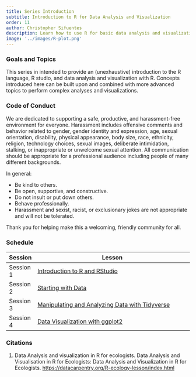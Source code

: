 ```yaml
---
title: Series Introduction
subtitle: Introduction to R for Data Analysis and Visualization
order: 11
author: Christopher Sifuentes
description: Learn how to use R for basic data analysis and visualization.
image: '../images/R-plot.png'
---
```


### Goals and Topics

This series in intended to provide an (unexhaustive) introduction to the R language, R studio, and data analysis and visualization with R. Concepts introduced here can be built upon and combined with more advanced topics to perform complex analyses and visualizations.

### Code of Conduct

We are dedicated to supporting a safe, productive, and harassment-free environment for everyone. Harassment includes offensive comments and behavior related to gender, gender identity and expression, age, sexual orientation, disability, physical appearance, body size, race, ethnicity, religion, technology choices, sexual images, deliberate intimidation, stalking, or inappropriate or unwelcome sexual attention. All communication should be appropriate for a professional audience including people of many different backgrounds.

In general: 

- Be kind to others.
- Be open, supportive, and constructive.
- Do not insult or put down others.
- Behave professionally.
- Harassment and sexist, racist, or exclusionary jokes are not appropriate and will not be tolerated.

Thank you for helping make this a welcoming, friendly community for all.

### Schedule

+-------------+-------------------------------------------------------------------------------------------------------------+
| Session     | Lesson                                                                                                      |
+=============+=============================================================================================================+
| Session 1   | [Introduction to R and RStudio](./introduction-to-r-and-rstudio.qmd)                                        |
+-------------+-------------------------------------------------------------------------------------------------------------+
| Session 2   | [Starting with Data](./starting-with-data.qmd)                                                              |
+-------------+-------------------------------------------------------------------------------------------------------------+
| Session 3   | [Manipulating and Analyzing Data with Tidyverse](./manipulating-analyzing-and-exporting-with-tidyverse.qmd) |
+-------------+-------------------------------------------------------------------------------------------------------------+
| Session 4   | [Data Visualization with ggplot2](./data-visualization.qmd)                                                 |
+-------------+-------------------------------------------------------------------------------------------------------------+

### Citations

1. Data Analysis and visualization in R for ecologists. Data Analysis and Visualisation in R for Ecologists: Data Analysis and Visualization in R for Ecologists. <https://datacarpentry.org/R-ecology-lesson/index.html> 

